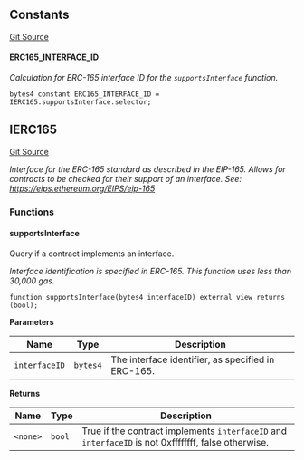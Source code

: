 [//]: # "This file is autogenerated, do not change manually"

## Constants

[Git Source](https://github.com/latticexyz/mud/blob/main/packages/world/src/IERC165.sol)

#### ERC165_INTERFACE_ID

_Calculation for ERC-165 interface ID for the `supportsInterface` function._

```solidity
bytes4 constant ERC165_INTERFACE_ID = IERC165.supportsInterface.selector;
```

## IERC165

[Git Source](https://github.com/latticexyz/mud/blob/main/packages/world/src/IERC165.sol)

_Interface for the ERC-165 standard as described in the EIP-165.
Allows for contracts to be checked for their support of an interface.
See: https://eips.ethereum.org/EIPS/eip-165_

### Functions

#### supportsInterface

Query if a contract implements an interface.

_Interface identification is specified in ERC-165.
This function uses less than 30,000 gas._

```solidity
function supportsInterface(bytes4 interfaceID) external view returns (bool);
```

**Parameters**

| Name          | Type     | Description                                        |
| ------------- | -------- | -------------------------------------------------- |
| `interfaceID` | `bytes4` | The interface identifier, as specified in ERC-165. |

**Returns**

| Name     | Type   | Description                                                                                         |
| -------- | ------ | --------------------------------------------------------------------------------------------------- |
| `<none>` | `bool` | True if the contract implements `interfaceID` and `interfaceID` is not 0xffffffff, false otherwise. |
